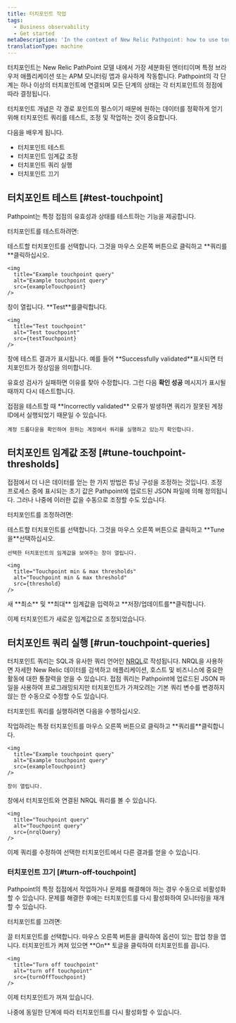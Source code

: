 ```yaml
---
title: 터치포인트 작업
tags:
  - Business observability
  - Get started
metaDescription: 'In the context of New Relic Pathpoint: how to use touchpoints. Learn how to test and tune touchpoints to fit your business journey''s need.'
translationType: machine
---
```


 




터치포인트는 New Relic PathPoint 모델 내에서 가장 세분화된 엔터티이며 특정 브라우저 애플리케이션 또는 APM 모니터링 앱과 유사하게 작동합니다. Pathpoint의 각 단계는 하나 이상의 터치포인트에 연결되며 모든 단계의 상태는 각 터치포인트의 정점에 따라 결정됩니다.

터치포인트 개념은 각 경로 포인트의 펄스이기 때문에 원하는 데이터를 정확하게 얻기 위해 터치포인트 쿼리를 테스트, 조정 및 작업하는 것이 중요합니다.

다음을 배우게 됩니다.

* 터치포인트 테스트
* 터치포인트 임계값 조정
* 터치포인트 쿼리 실행
* 터치포인트 끄기

## 터치포인트 테스트 [#test-touchpoint]

Pathpoint는 특정 접점의 유효성과 상태를 테스트하는 기능을 제공합니다.

터치포인트를 테스트하려면:

<Steps>
  <Step>
    테스트할 터치포인트를 선택합니다. 그것을 마우스 오른쪽 버튼으로 클릭하고 **쿼리를**클릭하십시오.

    <img
      title="Example touchpoint query"
      alt="Example touchpoint query"
      src={exampleTouchpoint}
    />
  </Step>

  <Step>
    창이 열립니다. **Test**를클릭합니다.

    <img
      title="Test touchpoint"
      alt="Test touchpoint"
      src={testTouchpoint}
    />
  </Step>

  <Step>
    창에 테스트 결과가 표시됩니다. 예를 들어 **Successfully validated**표시되면 터치포인트가 정상임을 의미합니다.
  </Step>

  유효성 검사가 실패하면 이유를 찾아 수정합니다. 그런 다음 **확인 성공** 메시지가 표시될 때까지 다시 테스트합니다.

  <Callout variant="important">
    접점을 테스트할 때 **Incorrectly validated** 오류가 발생하면 쿼리가 잘못된 계정 ID에서 실행되었기 때문일 수 있습니다.

    계정 드롭다운을 확인하여 원하는 계정에서 쿼리를 실행하고 있는지 확인합니다.
  </Callout>
</Steps>

## 터치포인트 임계값 조정 [#tune-touchpoint-thresholds]

접점에서 더 나은 데이터를 얻는 한 가지 방법은 튜닝 구성을 조정하는 것입니다. 조정 프로세스 중에 표시되는 초기 값은 Pathpoint에 업로드된 JSON 파일에 의해 정의됩니다. 그러나 나중에 이러한 값을 수동으로 조정할 수도 있습니다.

터치포인트를 조정하려면:

<Steps>
  <Step>
    테스트할 터치포인트를 선택합니다. 그것을 마우스 오른쪽 버튼으로 클릭하고 **Tune 을**선택하십시오.

    선택한 터치포인트의 임계값을 보여주는 창이 열립니다.

    <img
      title="Touchpoint min & max thresholds"
      alt="Touchpoint min & max threshold"
      src={threshold}
    />
  </Step>

  <Step>
    새 **최소** 및 **최대** 임계값을 입력하고 **저장/업데이트를**클릭합니다.
  </Step>

  이제 터치포인트가 새로운 임계값으로 조정되었습니다.
</Steps>

## 터치포인트 쿼리 실행 [#run-touchpoint-queries]

터치포인트 쿼리는 SQL과 유사한 쿼리 언어인 [NRQL](/docs/query-your-data/nrql-new-relic-query-language/get-started/introduction-nrql-new-relics-query-language)로 작성됩니다. NRQL을 사용하면 자세한 New Relic 데이터를 검색하고 애플리케이션, 호스트 및 비즈니스에 중요한 활동에 대한 통찰력을 얻을 수 있습니다. 접점 쿼리는 Pathpoint에 업로드된 JSON 파일을 사용하여 프로그래밍되지만 터치포인트가 가져오려는 기본 쿼리 변수를 변경하지 않는 한 수동으로 수정할 수도 있습니다.

터치포인트 쿼리를 실행하려면 다음을 수행하십시오.

<Steps>
  <Step>
    작업하려는 특정 터치포인트를 마우스 오른쪽 버튼으로 클릭하고 **쿼리를**클릭합니다.

    <img
      title="Example touchpoint query"
      alt="Example touchpoint query"
      src={exampleTouchpoint}
    />

    창이 열립니다.
  </Step>

  <Step>
    창에서 터치포인트와 연결된 NRQL 쿼리를 볼 수 있습니다.

    <img
      title="Touchpoint query"
      alt="Touchpoint query"
      src={nrqlQuery}
    />
  </Step>

  이제 쿼리를 수정하여 선택한 터치포인트에서 다른 결과를 얻을 수 있습니다.
</Steps>

### 터치포인트 끄기 [#turn-off-touchpoint]

Pathpoint의 특정 접점에서 작업하거나 문제를 해결해야 하는 경우 수동으로 비활성화할 수 있습니다. 문제를 해결한 후에는 터치포인트를 다시 활성화하여 모니터링을 재개할 수 있습니다.

터치포인트를 끄려면:

<Steps>
  <Step>
    끌 터치포인트를 선택합니다. 마우스 오른쪽 버튼을 클릭하여 옵션이 있는 팝업 창을 엽니다.
  </Step>

  <Step>
    터치포인트가 켜져 있으면 **On** 토글을 클릭하여 터치포인트를 끕니다.

    <img
      title="Turn off touchpoint"
      alt="turn off touchpoint"
      src={turnOffTouchpoint}
    />
  </Step>

  이제 터치포인트가 꺼져 있습니다.

  나중에 동일한 단계에 따라 터치포인트를 다시 활성화할 수 있습니다.
</Steps>